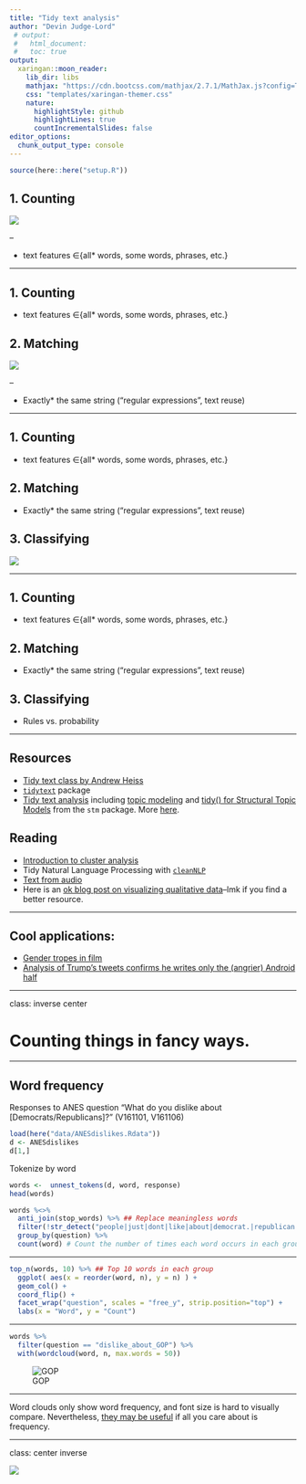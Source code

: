 ```yaml
---
title: "Tidy text analysis"
author: "Devin Judge-Lord"
 # output:
 #   html_document:
 #   toc: true
output:
  xaringan::moon_reader:
    lib_dir: libs
    mathjax: "https://cdn.bootcss.com/mathjax/2.7.1/MathJax.js?config=TeX-AMS_HTML"
    css: "templates/xaringan-themer.css"
    nature:
      highlightStyle: github
      highlightLines: true
      countIncrementalSlides: false
editor_options:
  chunk_output_type: console
---
```


```r
source(here::here("setup.R"))
```


## 1. Counting
![](https://media.giphy.com/media/3o7TKu5aIDY4tU3SXm/giphy.gif)

--

- text features $\in$\{all* words, some words, phrases, etc.\} 

---

## 1. Counting

- text features $\in$\{all* words, some words, phrases, etc.\} 

## 2. Matching
![](Figs/same.jpg)

--

- Exactly* the same string ("regular expressions", text reuse)

---

## 1. Counting
- text features $\in$\{all* words, some words, phrases, etc.\} 

## 2. Matching
- Exactly* the same string ("regular expressions", text reuse)

## 3. Classifying
![](Figs/different.jpg)

---

## 1. Counting
- text features $\in$\{all* words, some words, phrases, etc.\}

## 2. Matching
- Exactly* the same string ("regular expressions", text reuse)

## 3. Classifying
- Rules vs. probability

---

## Resources 
- [Tidy text class by Andrew Heiss](https://datavizf18.classes.andrewheiss.com/class/11-class/)
- [`tidytext`](https://cran.r-project.org/web/packages/tidytext/tidytext.pdf) package
- [Tidy text analysis](https://www.tidytextmining.com/) including
[topic modeling](https://www.tidytextmining.com/topicmodeling.html) and
[tidy() for Structural Topic Models](https://juliasilge.github.io/tidytext/reference/stm_tidiers.html) from the `stm` package. More [here](https://rdrr.io/cran/tidytext/man/stm_tidiers.html).

## Reading 
- [Introduction to cluster analysis](https://eight2late.wordpress.com/2015/07/22/a-gentle-introduction-to-cluster-analysis-using-r/)
- Tidy Natural Language Processing with [`cleanNLP`](https://scholarship.richmond.edu/cgi/viewcontent.cgi?article=1195&context=mathcs-faculty-publications)
- [Text from audio](https://www.cambridge.org/core/journals/political-analysis/article/testing-the-validity-of-automatic-speech-recognition-for-political-text-analysis/E375085D96331A47E810C01AA6DB0A46)
- Here is an [ok blog post on visualizing qualitative data](https://depictdatastudio.com/how-to-visualize-qualitative-data/)--lmk if you find a better resource. 

---

## Cool applications:
- [Gender tropes in film](https://pudding.cool/2017/08/screen-direction/)
- [Analysis of Trump's tweets confirms he writes only the (angrier) Android half](http://varianceexplained.org/r/trump-tweets/)

---

class: inverse center

# Counting things in fancy ways.

---

## Word frequency

Responses to ANES question "What do you dislike about [Democrats/Republicans]?" (V161101, V161106)
```r
load(here("data/ANESdislikes.Rdata"))
d <- ANESdislikes
d[1,]
```

Tokenize by word
```r
words <-  unnest_tokens(d, word, response)
head(words)
```

```r
words %<>%
  anti_join(stop_words) %>% ## Replace meaningless words 
  filter(!str_detect("people|just|dont|like|about|democrat.|republican.|party|[0-9]", word) ) %>%
  group_by(question) %>%
  count(word) # Count the number of times each word occurs in each group
```

---

```r
top_n(words, 10) %>% ## Top 10 words in each group
  ggplot( aes(x = reorder(word, n), y = n) ) +
  geom_col() + 
  coord_flip() +
  facet_wrap("question", scales = "free_y", strip.position="top") + 
  labs(x = "Word", y = "Count")
```

---

```r
words %>%
  filter(question == "dislike_about_GOP") %>% 
  with(wordcloud(word, n, max.words = 50))
```

![GOP](Figs/ANES-wordcloud-2.png)

---

Word clouds only show word frequency, and font size is hard to visually compare. Nevertheless, [they may be useful](https://www.vis4.net/blog/2015/01/when-its-ok-to-use-word-clouds/) if all you care about is frequency.

---

class: center inverse

![](https://media.giphy.com/media/14kkd3gt5FJt3a/giphy.gif)
